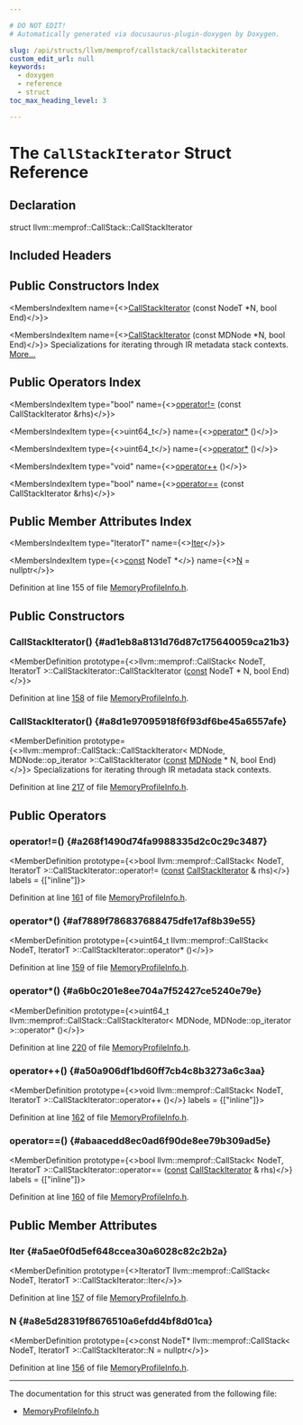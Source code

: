 ```yaml
---

# DO NOT EDIT!
# Automatically generated via docusaurus-plugin-doxygen by Doxygen.

slug: /api/structs/llvm/memprof/callstack/callstackiterator
custom_edit_url: null
keywords:
  - doxygen
  - reference
  - struct
toc_max_heading_level: 3

---
```





# The `CallStackIterator` Struct Reference

<DoxygenPage pluginConfig={pluginConfig}>



## Declaration

<CodeBlock>struct llvm::memprof::CallStack::CallStackIterator</CodeBlock>

## Included Headers

<IncludesList>
<IncludesListItem
  filePath="llvm/Analysis/MemoryProfileInfo.h"
  permalink="/docs/api/files/include/include/llvm/include/llvm/analysis/memoryprofileinfo-h"
  isLocal="true" />
</IncludesList>

## Public Constructors Index

<MembersIndex>

<MembersIndexItem
  name={<><a href="#ad1eb8a8131d76d87c175640059ca21b3">CallStackIterator</a> (const NodeT &#42;N, bool End)</>}>
</MembersIndexItem>

<MembersIndexItem
  name={<><a href="#a8d1e97095918f6f93df6be45a6557afe">CallStackIterator</a> (const MDNode &#42;N, bool End)</>}>
Specializations for iterating through IR metadata stack contexts. <a href="#a8d1e97095918f6f93df6be45a6557afe">More...</a>
</MembersIndexItem>

</MembersIndex>

## Public Operators Index

<MembersIndex>

<MembersIndexItem
  type="bool"
  name={<><a href="#a268f1490d74fa9988335d2c0c29c3487">operator!=</a> (const CallStackIterator &amp;rhs)</>}>
</MembersIndexItem>

<MembersIndexItem
  type={<>uint64&#95;t</>}
  name={<><a href="#af7889f786837688475dfe17af8b39e55">operator&#42;</a> ()</>}>
</MembersIndexItem>

<MembersIndexItem
  type={<>uint64&#95;t</>}
  name={<><a href="#a6b0c201e8ee704a7f52427ce5240e79e">operator&#42;</a> ()</>}>
</MembersIndexItem>

<MembersIndexItem
  type="void"
  name={<><a href="#a50a906df1bd60ff7cb4c8b3273a6c3aa">operator++</a> ()</>}>
</MembersIndexItem>

<MembersIndexItem
  type="bool"
  name={<><a href="#abaacedd8ec0ad6f90de8ee79b309ad5e">operator==</a> (const CallStackIterator &amp;rhs)</>}>
</MembersIndexItem>

</MembersIndex>

## Public Member Attributes Index

<MembersIndex>

<MembersIndexItem
  type="IteratorT"
  name={<><a href="#a5ae0f0d5ef648ccea30a6028c82c2b2a">Iter</a></>}>
</MembersIndexItem>

<MembersIndexItem
  type={<><a href="/docs/api/files/lib/lib/target/lib/target/aarch64/aarch64promoteconstant-cpp/#a90f8350fecae261c25be85d38b451bff">const</a> NodeT &#42;</>}
  name={<><a href="#a8e5d28319f8676510a6efdd4bf8d01ca">N</a> = nullptr</>}>
</MembersIndexItem>

</MembersIndex>


Definition at line 155 of file <a href="/docs/api/files/include/include/llvm/include/llvm/analysis/memoryprofileinfo-h">MemoryProfileInfo.h</a>.

<SectionDefinition>

## Public Constructors

### CallStackIterator() {#ad1eb8a8131d76d87c175640059ca21b3}

<MemberDefinition
  prototype={<>llvm::memprof::CallStack&lt; NodeT, IteratorT &gt;::CallStackIterator::CallStackIterator (<a href="/docs/api/files/lib/lib/target/lib/target/aarch64/aarch64promoteconstant-cpp/#a90f8350fecae261c25be85d38b451bff">const</a> NodeT &#42; N, bool End)</>}>

Definition at line <a href="/docs/api/files/include/include/llvm/include/llvm/analysis/memoryprofileinfo-h/#l00158">158</a> of file <a href="/docs/api/files/include/include/llvm/include/llvm/analysis/memoryprofileinfo-h">MemoryProfileInfo.h</a>.
</MemberDefinition>

### CallStackIterator() {#a8d1e97095918f6f93df6be45a6557afe}

<MemberDefinition
  prototype={<>llvm::memprof::CallStack::CallStackIterator&lt; MDNode, MDNode::op&#95;iterator &gt;::CallStackIterator (<a href="/docs/api/files/lib/lib/target/lib/target/aarch64/aarch64promoteconstant-cpp/#a90f8350fecae261c25be85d38b451bff">const</a> <a href="/docs/api/classes/llvm/mdnode">MDNode</a> &#42; N, bool End)</>}>
Specializations for iterating through IR metadata stack contexts.

Definition at line <a href="/docs/api/files/include/include/llvm/include/llvm/analysis/memoryprofileinfo-h/#l00217">217</a> of file <a href="/docs/api/files/include/include/llvm/include/llvm/analysis/memoryprofileinfo-h">MemoryProfileInfo.h</a>.
</MemberDefinition>

</SectionDefinition>

<SectionDefinition>

## Public Operators

### operator!=() {#a268f1490d74fa9988335d2c0c29c3487}

<MemberDefinition
  prototype={<>bool llvm::memprof::CallStack&lt; NodeT, IteratorT &gt;::CallStackIterator::operator!= (<a href="/docs/api/files/lib/lib/target/lib/target/aarch64/aarch64promoteconstant-cpp/#a90f8350fecae261c25be85d38b451bff">const</a> <a href="/docs/api/structs/llvm/memprof/callstack/callstackiterator">CallStackIterator</a> &amp; rhs)</>}
  labels = {["inline"]}>

Definition at line <a href="/docs/api/files/include/include/llvm/include/llvm/analysis/memoryprofileinfo-h/#l00161">161</a> of file <a href="/docs/api/files/include/include/llvm/include/llvm/analysis/memoryprofileinfo-h">MemoryProfileInfo.h</a>.
</MemberDefinition>

### operator&#42;() {#af7889f786837688475dfe17af8b39e55}

<MemberDefinition
  prototype={<>uint64&#95;t llvm::memprof::CallStack&lt; NodeT, IteratorT &gt;::CallStackIterator::operator&#42; ()</>}>

Definition at line <a href="/docs/api/files/include/include/llvm/include/llvm/analysis/memoryprofileinfo-h/#l00159">159</a> of file <a href="/docs/api/files/include/include/llvm/include/llvm/analysis/memoryprofileinfo-h">MemoryProfileInfo.h</a>.
</MemberDefinition>

### operator&#42;() {#a6b0c201e8ee704a7f52427ce5240e79e}

<MemberDefinition
  prototype={<>uint64&#95;t llvm::memprof::CallStack::CallStackIterator&lt; MDNode, MDNode::op&#95;iterator &gt;::operator&#42; ()</>}>

Definition at line <a href="/docs/api/files/include/include/llvm/include/llvm/analysis/memoryprofileinfo-h/#l00220">220</a> of file <a href="/docs/api/files/include/include/llvm/include/llvm/analysis/memoryprofileinfo-h">MemoryProfileInfo.h</a>.
</MemberDefinition>

### operator++() {#a50a906df1bd60ff7cb4c8b3273a6c3aa}

<MemberDefinition
  prototype={<>void llvm::memprof::CallStack&lt; NodeT, IteratorT &gt;::CallStackIterator::operator++ ()</>}
  labels = {["inline"]}>

Definition at line <a href="/docs/api/files/include/include/llvm/include/llvm/analysis/memoryprofileinfo-h/#l00162">162</a> of file <a href="/docs/api/files/include/include/llvm/include/llvm/analysis/memoryprofileinfo-h">MemoryProfileInfo.h</a>.
</MemberDefinition>

### operator==() {#abaacedd8ec0ad6f90de8ee79b309ad5e}

<MemberDefinition
  prototype={<>bool llvm::memprof::CallStack&lt; NodeT, IteratorT &gt;::CallStackIterator::operator== (<a href="/docs/api/files/lib/lib/target/lib/target/aarch64/aarch64promoteconstant-cpp/#a90f8350fecae261c25be85d38b451bff">const</a> <a href="/docs/api/structs/llvm/memprof/callstack/callstackiterator">CallStackIterator</a> &amp; rhs)</>}
  labels = {["inline"]}>

Definition at line <a href="/docs/api/files/include/include/llvm/include/llvm/analysis/memoryprofileinfo-h/#l00160">160</a> of file <a href="/docs/api/files/include/include/llvm/include/llvm/analysis/memoryprofileinfo-h">MemoryProfileInfo.h</a>.
</MemberDefinition>

</SectionDefinition>

<SectionDefinition>

## Public Member Attributes

### Iter {#a5ae0f0d5ef648ccea30a6028c82c2b2a}

<MemberDefinition
  prototype={<>IteratorT llvm::memprof::CallStack&lt; NodeT, IteratorT &gt;::CallStackIterator::Iter</>}>

Definition at line <a href="/docs/api/files/include/include/llvm/include/llvm/analysis/memoryprofileinfo-h/#l00157">157</a> of file <a href="/docs/api/files/include/include/llvm/include/llvm/analysis/memoryprofileinfo-h">MemoryProfileInfo.h</a>.
</MemberDefinition>

### N {#a8e5d28319f8676510a6efdd4bf8d01ca}

<MemberDefinition
  prototype={<>const NodeT&#42; llvm::memprof::CallStack&lt; NodeT, IteratorT &gt;::CallStackIterator::N = nullptr</>}>

Definition at line <a href="/docs/api/files/include/include/llvm/include/llvm/analysis/memoryprofileinfo-h/#l00156">156</a> of file <a href="/docs/api/files/include/include/llvm/include/llvm/analysis/memoryprofileinfo-h">MemoryProfileInfo.h</a>.
</MemberDefinition>

</SectionDefinition>

<hr/>

The documentation for this struct was generated from the following file:

<ul>
<li><a href="/docs/api/files/include/include/llvm/include/llvm/analysis/memoryprofileinfo-h">MemoryProfileInfo.h</a></li>
</ul>

</DoxygenPage>
